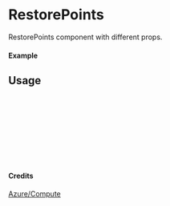 
<Meta of={RestorePoints} title="Azure/Compute/RestorePoints" />

# RestorePoints

RestorePoints component with different props.

#### Example

<Canvas of={RestorePoints.Primary} />

## Usage

```ts
import { RestorePoints } from "yadl-ui";

const Example = () => {
  return (
      <RestorePoints />
  );
};

export default Example;
```

#### Credits
[Azure/Compute](https://learn.microsoft.com/en-us/azure/architecture/icons/)
